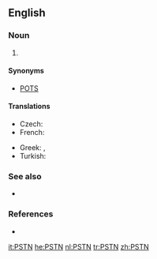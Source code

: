 ==English==

===Noun===
{{en-noun}}

# {{context|telecommunications|lang=en}} {{initialism of|{{w|Public switched telephone network}}|lang=en}}

====Synonyms====
* [[POTS]]

====Translations====
{{trans-top|public switched telephone network}}
* Czech: {{t+|cs|VTS|m}}
* French: {{t+|fr|RTC|m}}
{{trans-mid}}
* Greek: {{t|el|ΔΜΤΔ|n|sc=Grek}}, {{t|el|Δημόσιο Μεταγωγικό Τηλεφωνικό Δίκτυο|n|sc=Grek}}
* Turkish: {{t|tr|PSTN}}
{{trans-bottom}}

===See also===
* {{projectlink|wikipedia|Public switched telephone network}}

===References===
* {{pedia}}

[[it:PSTN]]
[[he:PSTN]]
[[nl:PSTN]]
[[tr:PSTN]]
[[zh:PSTN]]